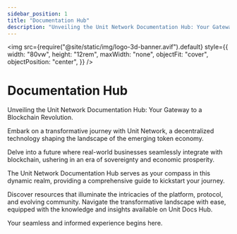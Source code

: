 ```yaml
---
sidebar_position: 1
title: "Documentation Hub"
description: "Unveiling the Unit Network Documentation Hub: Your Gateway to a Blockchain Revolution."
---
```


<img
  src={require("@site/static/img/logo-3d-banner.avif").default}
  style={{
    width: "80vw",
    height: "12rem",
    maxWidth: "none",
    objectFit: "cover",
    objectPosition: "center",
  }}
/>

# Documentation Hub

Unveiling the Unit Network Documentation Hub: Your Gateway to a Blockchain Revolution.

Embark on a transformative journey with Unit Network, a decentralized technology shaping the landscape of the emerging token economy.

Delve into a future where real-world businesses seamlessly integrate with blockchain, ushering in an era of sovereignty and economic prosperity.

The Unit Network Documentation Hub serves as your compass in this dynamic realm, providing a comprehensive guide to kickstart your journey.

Discover resources that illuminate the intricacies of the platform, protocol, and evolving community. Navigate the transformative landscape with ease, equipped with the knowledge and insights available on Unit Docs Hub.

Your seamless and informed experience begins here.
